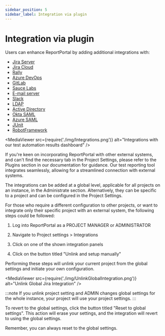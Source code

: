 ```yaml
---
sidebar_position: 5
sidebar_label: Integration via plugin
---
```


# Integration via plugin

Users can enhance ReportPortal by adding additional integrations with:
* [Jira Server](/plugins/AtlassianJiraServer)
* [Jira Cloud](/plugins/AtlassianJiraCloud)
* [Rally](/plugins/Rally)
* [Azure DevOps](/plugins/AzureDevOps)
* [GitLab](/plugins/GitLab)
* [Sauce Labs](/plugins/SauceLabs)
* [E-mail server](/plugins/EmailServer)
* [Slack](/plugins/Slack)
* [LDAP](/plugins/authorization/LDAP)
* [Active Directory](/plugins/authorization/ActiveDirectory)
* [Okta SAML](/plugins/authorization/SamlProviders/OktaSaml)
* [Azure SAML](/plugins/authorization/SamlProviders/AzureSaml)
* [JUnit](/plugins/JUnit)
* [RobotFramework](/plugins/RobotFramework)

<MediaViewer src={require('./img/Integrations.png')} alt="Integrations with our test automation results dashboard" />

If you're keen on incorporating ReportPortal with other external systems, and can't find the necessary tab in the Project Settings, please refer to the Plugins section in our documentation for guidance. Our test reporting tool integrates seamlessly, allowing for a streamlined connection with external systems.

The integrations can be added at a global level, applicable for all projects on an instance, in the Administrate section. Alternatively, they can be specific to a project and can be configured in the Project Settings.

For those who require a different configuration to other projects, or want to integrate only their specific project with an external system, the following steps could be followed:

1. Log into ReportPortal as a PROJECT MANAGER or ADMINISTRATOR

2. Navigate to Project settings > Integrations

3. Click on one of the shown integration panels

4. Click on the button titled "Unlink and setup manually"

Performing these steps will unlink your current project from the global settings and initiate your own configuration.

<MediaViewer src={require('./img/UnlinkGlobalIntegration.png')} alt="Unlink Global Jira Integration" />

:::note
If you unlink project setting and ADMIN changes global settings for the whole instance, your project will use your project settings.
:::

To revert to the global settings, click the button titled "Reset to global settings". This action will erase your settings, and the integration will revert to using the global settings.

Remember, you can always reset to the global settings.

